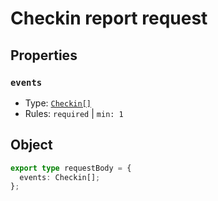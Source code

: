 # Checkin report request

## Properties
### `events`
- Type: [`Checkin[]`](/schema-ntak/checkin)
- Rules: `required` | `min: 1`

## Object
```ts
export type requestBody = {
  events: Checkin[];
};
```